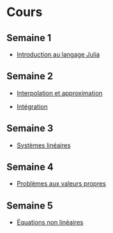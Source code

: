 # Cours

## Semaine 1

- [Introduction au langage Julia](cours/julia.html)

## Semaine 2

- [Interpolation et approximation](cours/interpolation.html)

- [Intégration](cours/integration.html)

## Semaine 3

- [Systèmes linéaires](cours/linear.html)

## Semaine 4

- [Problèmes aux valeurs propres](cours/eigen.html)

## Semaine 5

- [Équations non linéaires](cours/nonlinear.html)
